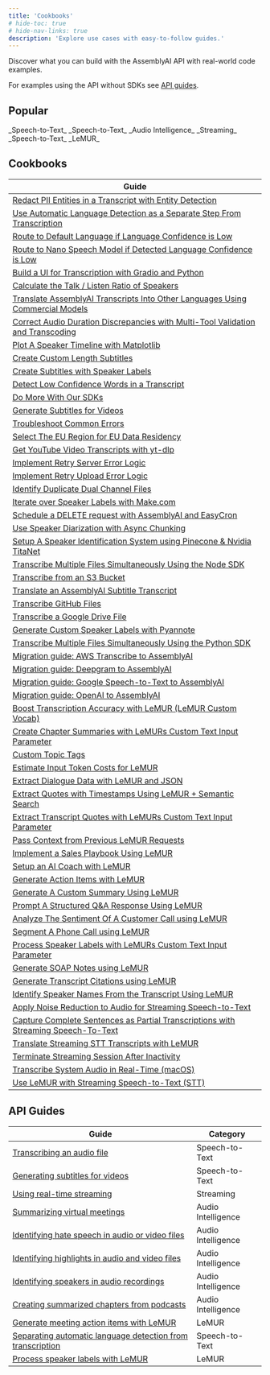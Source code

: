 ```yaml
---
title: 'Cookbooks'
# hide-toc: true
# hide-nav-links: true
description: 'Explore use cases with easy-to-follow guides.'
---
```


  Discover what you can build with the AssemblyAI API with real-world code
  examples.

For examples using the API without SDKs see [API guides](#api-guides).


## **Popular**

<CardGroup cols={3}>
<Card
  title="How to Transcribe YouTube Videos"
  href="https://github.com/AssemblyAI/cookbook/blob/master/core-transcription/transcribe_youtube_videos.ipynb"
>
_Speech-to-Text_
</Card>
<Card
  title="How to Generate Subtitles for Videos"
  href="https://github.com/AssemblyAI/cookbook/blob/master/core-transcription/subtitles.ipynb"
>
_Speech-to-Text_
</Card>
<Card
  title="Identify Speakers in Audio Recordings"
  href="https://github.com/AssemblyAI/cookbook/blob/master/core-transcription/speaker_labels.ipynb"
>
_Audio Intelligence_
</Card>
<Card
  title="Use LeMUR with Streaming Speech-to-Text"
  href="https://github.com/AssemblyAI/cookbook/blob/master/streaming-stt/real_time_lemur.ipynb"
>
_Streaming_
</Card>
<Card
  title="Create Summarized Chapters from Podcasts"
  href="https://github.com/AssemblyAI/cookbook/blob/master/audio-intelligence/auto_chapters.ipynb"
>
_Speech-to-Text_
</Card>
<Card
  title="Use LeMUR to Boost Custom Vocabulary List"
  href="https://github.com/AssemblyAI/cookbook/blob/master/lemur/custom-vocab-lemur.ipynb"
>
_LeMUR_
</Card>
</CardGroup>

## Cookbooks

| Guide |
| --- |
|[Redact PII Entities in a Transcript with Entity Detection](guides/entity_redaction)|
|[Use Automatic Language Detection as a Separate Step From Transcription](guides/automatic-language-detection-separate)|
|[Route to Default Language if Language Confidence is Low](guides/automatic-language-detection-route-default-language)|
|[Route to Nano Speech Model if Detected Language Confidence is Low](guides/automatic-language-detection-route-nano-model)|
|[Build a UI for Transcription with Gradio and Python](guides/gradio-frontend)|
|[Calculate the Talk / Listen Ratio of Speakers](guides/talk-listen-ratio)|
|[Translate AssemblyAI Transcripts Into Other Languages Using Commercial Models](guides/translate_transcripts)|
|[Correct Audio Duration Discrepancies with Multi-Tool Validation and Transcoding](guides/audio-duration-fix)|
|[Plot A Speaker Timeline with Matplotlib](guides/speaker_timeline)|
|[Create Custom Length Subtitles](guides/subtitle_creation_by_word_count)|
|[Create Subtitles with Speaker Labels](guides/speaker_labelled_subtitles)|
|[Detect Low Confidence Words in a Transcript](guides/detecting-low-confidence-words)|
|[Do More With Our SDKs](guides/do-more-with-sdk)|
|[Generate Subtitles for Videos](guides/subtitles)|
|[Troubleshoot Common Errors](guides/common_errors_and_solutions)|
|[Select The EU Region for EU Data Residency](guides/how_to_use_the_eu_endpoint)|
|[Get YouTube Video Transcripts with yt-dlp](guides/transcribe_youtube_videos)|
|[Implement Retry Server Error Logic](guides/retry-server-error)|
|[Implement Retry Upload Error Logic](guides/retry-upload-error)|
|[Identify Duplicate Dual Channel Files](guides/identify_duplicate_channels)|
|[Iterate over Speaker Labels with Make.com](guides/make-speaker-labels)|
|[Schedule a DELETE request with AssemblyAI and EasyCron](guides/schedule_delete)|
|[Use Speaker Diarization with Async Chunking](guides/speaker-diarization-with-async-chunking)|
|[Setup A Speaker Identification System using Pinecone & Nvidia TitaNet](guides/titanet-speaker-identification)|
|[Transcribe Multiple Files Simultaneously Using the Node SDK](guides/sdk-node-batch)|
|[Transcribe from an S3 Bucket](guides/transcribe_from_s3)|
|[Translate an AssemblyAI Subtitle Transcript](guides/translate_subtitles)|
|[Transcribe GitHub Files](guides/transcribing-github-files)|
|[Transcribe a Google Drive File](guides/transcribing-google-drive-file)|
|[Generate Custom Speaker Labels with Pyannote](guides/Use_AssemblyAI_with_Pyannote_to_generate_custom_Speaker_Labels)|
|[Transcribe Multiple Files Simultaneously Using the Python SDK](guides/batch_transcription)|
|[Migration guide: AWS Transcribe to AssemblyAI](guides/aws_to_aai)|
|[Migration guide: Deepgram to AssemblyAI](guides/dg_to_aai)|
|[Migration guide: Google Speech-to-Text to AssemblyAI](guides/google_to_aai)|
|[Migration guide: OpenAI to AssemblyAI](guides/oai_to_aai)|
|[Boost Transcription Accuracy with LeMUR (LeMUR Custom Vocab)](guides/custom-vocab-lemur)|
|[Create Chapter Summaries with LeMURs Custom Text Input Parameter](guides/input-text-chapters)|
|[Custom Topic Tags](guides/custom-topic-tags)|
|[Estimate Input Token Costs for LeMUR](guides/counting-tokens)|
|[Extract Dialogue Data with LeMUR and JSON](guides/dialogue-data)|
|[Extract Quotes with Timestamps Using LeMUR + Semantic Search](guides/transcript-citations)|
|[Extract Transcript Quotes with LeMURs Custom Text Input Parameter](guides/timestamped-transcripts)|
|[Pass Context from Previous LeMUR Requests](guides/past-response-prompts)|
|[Implement a Sales Playbook Using LeMUR](guides/sales-playbook)|
|[Setup an AI Coach with LeMUR](guides/task-endpoint-ai-coach)|
|[Generate Action Items with LeMUR](guides/task-endpoint-action-items)|
|[Generate A Custom Summary Using LeMUR](guides/task-endpoint-custom-summary)|
|[Prompt A Structured Q&A Response Using LeMUR](guides/task-endpoint-structured-QA)|
|[Analyze The Sentiment Of A Customer Call using LeMUR](guides/call-sentiment-analysis)|
|[Segment A Phone Call using LeMUR](guides/phone-call-segmentation)|
|[Process Speaker Labels with LeMURs Custom Text Input Parameter](guides/input-text-speaker-labels)|
|[Generate SOAP Notes using LeMUR](guides/soap-note-generation)|
|[Generate Transcript Citations using LeMUR](guides/lemur-transcript-citations)|
|[Identify Speaker Names From the Transcript Using LeMUR](guides/speaker-identification)|
|[Apply Noise Reduction to Audio for Streaming Speech-to-Text](guides/noise_reduction_streaming)|
|[Capture Complete Sentences as Partial Transcriptions with Streaming Speech-To-Text](guides/partial_transcripts)|
|[Translate Streaming STT Transcripts with LeMUR](guides/real_time_translation)|
|[Terminate Streaming Session After Inactivity](guides/terminate_realtime_programmatically)|
|[Transcribe System Audio in Real-Time (macOS)](guides/transcribe_system_audio)|
|[Use LeMUR with Streaming Speech-to-Text (STT)](guides/real_time_lemur)|

## API Guides

| Guide | Category |
| --- | --- |
| [Transcribing an audio file](/docs/guides/transcribing-an-audio-file) | <span class="speech-to-text-tag">Speech-to-Text</span> |
| [Generating subtitles for videos](/docs/guides/generating-subtitles-for-videos) | <span class="speech-to-text-tag">Speech-to-Text</span> |
| [Using real-time streaming](/docs/guides/real-time-streaming-transcription) | <span class="streaming-tag">Streaming</span> |
| [Summarizing virtual meetings](/docs/guides/summarizing-virtual-meetings) | <span class="audio-intelligence-tag">Audio Intelligence</span> |
| [Identifying hate speech in audio or video files](/docs/guides/identifying-hate-speech-in-audio-or-video-files) | <span class="audio-intelligence-tag">Audio Intelligence</span> |
| [Identifying highlights in audio and video files](/docs/guides/identifying-highlights-in-audio-or-video-files) | <span class="audio-intelligence-tag">Audio Intelligence</span> |
| [Identifying speakers in audio recordings](/docs/guides/identifying-speakers-in-audio-recordings) | <span class="audio-intelligence-tag">Audio Intelligence</span> |
| [Creating summarized chapters from podcasts](/docs/guides/creating-summarized-chapters-from-podcasts) | <span class="audio-intelligence-tag">Audio Intelligence</span> |
| [Generate meeting action items with LeMUR](/docs/guides/generate-meeting-action-items-with-lemur) | <span class="lemur-tag">LeMUR</span> |
| [Separating automatic language detection from transcription](/docs/guides/automatic-language-detection-workflow) | <span class="speech-to-text-tag">Speech-to-Text</span> |
| [Process speaker labels with LeMUR](/docs/guides/process-speaker-labels-with-lemur) | <span class="lemur-tag">LeMUR</span> |